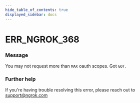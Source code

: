 ```yaml
---
hide_table_of_contents: true
displayed_sidebar: docs
---
```



# ERR_NGROK_368

### Message

You may not request more than `MAX` oauth scopes. Got `GOT`.

<ErrorDetails error="err_ngrok_368" />

### Further help

If you're having trouble resolving this error, please reach out to [support@ngrok.com](mailto:support@ngrok.com?subject=Help%20with%20ERR_NGROK_368)
